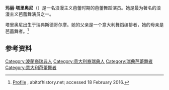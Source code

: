 {{Infobox person
 | image            = Maria Taglioni Kriehuber.jpg
 | alt              = 
 | caption          = 
 | birth_date       = {{birth date|1804|04|23|df=yes}} 
 | birth_place      = {{SWE}}[[斯德哥尔摩|斯德哥尔摩]]
 | death_date       = {{death date and age|1884|04|22|1804|04|23|df=yes}}
 | death_place      = {{FRA}}[[马赛|马赛]]
 | height           = 
 | known_for        = 
 | occupation       = 芭蕾舞者
 | years_active     = 1824–1847
 | nationality      =
 | spouse           = Comte Auguste Gilbert de Voisins
 | parents          = 
 | relatives        = 
}}

'''玛丽·塔里奥尼'''（{{bd|1804年|4月23日|1884年|月22日|catIdx=Taglioni}}）是一名浪漫主义芭蕾时期的芭蕾舞蹈演员。她是最为著名的浪漫主义芭蕾舞演员之一。

塔里奥尼出生于瑞典斯德哥尔摩。她的父亲是一个意大利舞蹈编排者，她的母亲是芭蕾舞者。<ref>[http://abitofhistory.net/html/rhw/t.htm Profile] {{Wayback|url=http://abitofhistory.net/html/rhw/t.htm |date=20160225003902 }}, abitofhistory.net; accessed 18 February 2016.</ref>

==参考资料==
{{Reflist}}

{{DEFAULTSORT:Taglioni, Marie}}

[[Category:波蘭裔瑞典人|Category:波蘭裔瑞典人]]
[[Category:意大利裔瑞典人|Category:意大利裔瑞典人]]
[[Category:瑞典芭蕾舞者|Category:瑞典芭蕾舞者]]
[[Category:意大利芭蕾舞者|Category:意大利芭蕾舞者]]